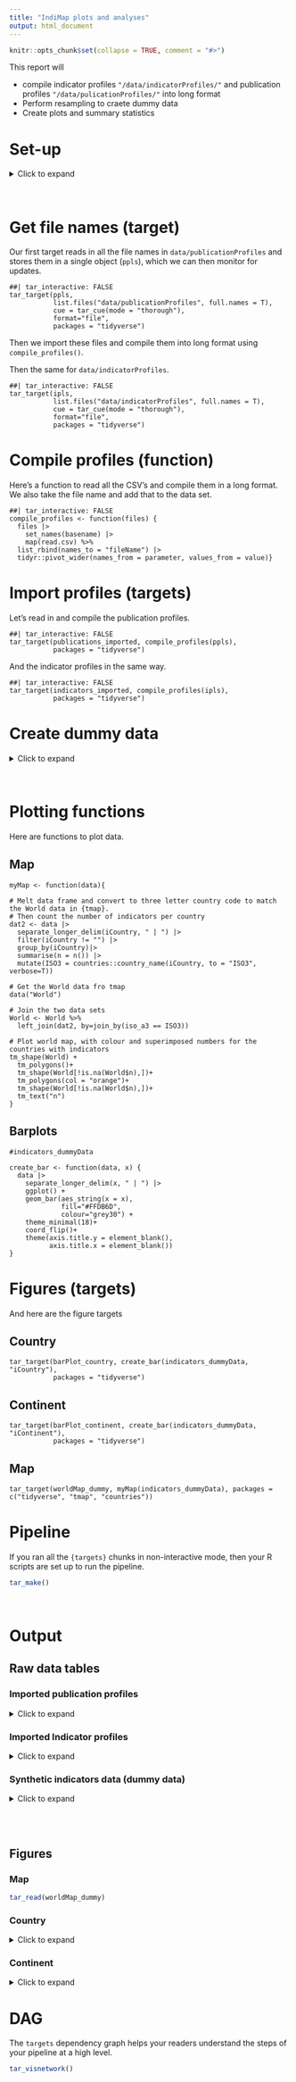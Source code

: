 ```yaml
---
title: "IndiMap plots and analyses"
output: html_document
---
```


```r
knitr::opts_chunk$set(collapse = TRUE, comment = "#>")
```

This report will

- compile indicator profiles `"/data/indicatorProfiles/"` and publication profiles `"/data/pulicationProfiles/"` into long format
- Perform resampling to craete dummy data
- Create plots and summary statistics


<!-- Target Markdown is a powerful R Markdown interface for reproducible analysis pipelines, and the chapter at https://books.ropensci.org/targets/markdown.html walks through it in detail. This R Markdown report the example from the chapter. Try it out in both interactive and non-interactive modes, either by running the code chunks in different ways or setting the `tar_interactive` chunk option. -->

# Set-up
<details><summary>Click to expand</summary>

Here are the required packages

```r
install.packages(c("tidyverse", "reactable", "tmap", "countries"))
```


```r
library(targets)
library(tidyverse)
library(tmap)
#library(DT)
library(reactable)
library(countries)
```


```targets
tar_option_set(packages = c("tidyverse", "dplyr", "purrr", "readr", "tidyr", "ggplot2", "tmap", "countries")) # I had to mention dplyr, purrr ect even though they are included in tidyverse.
options(tidyverse.quiet = TRUE)
```


```r
#Remove R scripts from previous non-interactive runs
tar_unscript()
#tar_destroy()
```
</details>

</br>



# Get file names (target)
Our first target reads in all the file names in `data/publicationProfiles` and stores them in a single object (`ppls`), which we can then monitor for updates.

```targets
##| tar_interactive: FALSE
tar_target(ppls, 
           list.files("data/publicationProfiles", full.names = T), 
           cue = tar_cue(mode = "thorough"), 
           format="file",
           packages = "tidyverse")
```

Then we import these files and compile them into long format using `compile_profiles()`.

Then the same for `data/indicatorProfiles`.

```targets
##| tar_interactive: FALSE
tar_target(ipls, 
           list.files("data/indicatorProfiles", full.names = T), 
           cue = tar_cue(mode = "thorough"), 
           format="file",
           packages = "tidyverse")
```

# Compile profiles (function)
Here's a function to read all the CSV's and compile them in a long format.
We also take the file name and add that to the data set.

```targets
##| tar_interactive: FALSE
compile_profiles <- function(files) {
  files |>
    set_names(basename) |>
    map(read.csv) %>%
  list_rbind(names_to = "fileName") |>
  tidyr::pivot_wider(names_from = parameter, values_from = value)}
```

# Import profiles (targets)
Let's read in and compile the publication profiles.

```targets
##| tar_interactive: FALSE
tar_target(publications_imported, compile_profiles(ppls),
           packages = "tidyverse")
```

And the indicator profiles in the same way.

```targets
##| tar_interactive: FALSE
tar_target(indicators_imported, compile_profiles(ipls),
           packages = "tidyverse")
```



# Create dummy data
<details><summary>Click to expand</summary>

Let's make a function to re-sample `import_indicators`  and populate a dummy data set which we can use to write generic code with.

First.
There are some columns that have multiple-choice fields separated with `|`.
For the publication profiles it's only pDirective, but this one is not so interesting, so I will ignore this for now.
In the indicator profiles we have:

<!-- ```{r mcFields, tar_simple=T} -->
<!-- mc <- c("iContinent", "iCountry", "iET", "dOrigin", "iBiome") -->
<!-- ``` -->

To scramble these we need a separate approach compared to just re-sampling rows.

Here is a function to take a vector (data frame column) of length x, 
make it longer based on a deliminator to become x+z, 
sample to length of x, 
and sample some again to combine and make multiple choice fields. 


```targets
scramble_ms <- function(x) {
  vector <- x |> 
    as.data.frame() |>
    separate_longer_delim(cols = x, delim=" | ") |>
    distinct()
  long <- sample(vector[,1], 150, replace = T)
  # add some double values
  secondvalue <- sample(long, 20) # in 20 places
  secondvalue <- secondvalue[secondvalue!= ""] # rm blanks
  rows <- sample(1:150, 20, replace = F) # pick random row(vector) positions
  long[rows] <-  paste(long[rows], secondvalue, sep= " | ") # paste second value 
  long <- str_replace(long, "^.[|].", "") # rm leading " | "
  return(long)
  }
```

Now we can use this function inside `mutate(across())`.

```targets
##| tar_interactive: FALSE
scramble <- function(data) {
  #These are the multiple choice (mc) columns
  mc <- c("iContinent", "iCountry", "iET", "dOrigin", "iBiome")
  # resample to get 150 rows
  data[sample(1:nrow(data), 150, replace = T),] |>
    # replace the mc columns
    mutate(across(any_of(mc),scramble_ms))
}

```

```targets
tar_target(indicators_dummyData, scramble(indicators_imported))
```

</details>
</br>

# Plotting functions
Here are functions to plot data.

## Map
```targets

myMap <- function(data){
  
# Melt data frame and convert to three letter country code to match the World data in {tmap}.
# Then count the number of indicators per country
dat2 <- data |>
  separate_longer_delim(iCountry, " | ") |>
  filter(iCountry != "") |>
  group_by(iCountry)|>
  summarise(n = n()) |>
  mutate(ISO3 = countries::country_name(iCountry, to = "ISO3", verbose=T))

# Get the World data fro tmap
data("World")

# Join the two data sets
World <- World %>%
  left_join(dat2, by=join_by(iso_a3 == ISO3))

# Plot world map, with colour and superimposed numbers for the countries with indicators
tm_shape(World) +
  tm_polygons()+
  tm_shape(World[!is.na(World$n),])+
  tm_polygons(col = "orange")+
  tm_shape(World[!is.na(World$n),])+
  tm_text("n")
}
```

## Barplots
```targets
#indicators_dummyData

create_bar <- function(data, x) {
  data |>
    separate_longer_delim(x, " | ") |>
    ggplot() +
    geom_bar(aes_string(x = x),
             fill="#FFDB6D",
             colour="grey30") +
    theme_minimal(18)+
    coord_flip()+
    theme(axis.title.y = element_blank(),
          axis.title.x = element_blank())
}
```

# Figures (targets)
And here are the figure targets

## Country
```targets
tar_target(barPlot_country, create_bar(indicators_dummyData, "iCountry"),
           packages = "tidyverse")
```


## Continent
```targets
tar_target(barPlot_continent, create_bar(indicators_dummyData, "iContinent"),
           packages = "tidyverse")
```


## Map
```targets
tar_target(worldMap_dummy, myMap(indicators_dummyData), packages = c("tidyverse", "tmap", "countries"))
```


# Pipeline

If you ran all the `{targets}` chunks in non-interactive mode, then your R scripts are set up to run the pipeline.

```r
tar_make()
```

</br>

# Output
<!-- You can retrieve results from the `_targets/` data store using `tar_read()` or `tar_load()`. -->

## Raw data tables

### Imported publication profiles
<details><summary>Click to expand</summary>

```r
reactable::reactable(tar_read(publications_imported),
          searchable = T,
          defaultPageSize=5,
          showPageSizeOptions=T,
          striped=T)
```

</details>

### Imported Indicator profiles

<details><summary>Click to expand</summary>

```r
reactable::reactable(tar_read(indicators_imported),
          searchable = T,
          defaultPageSize=5,
          showPageSizeOptions=T,
          striped=T)
```

</details>

### Synthetic indicators data (dummy data)

<details><summary>Click to expand</summary>

```r
reactable::reactable(tar_read(indicators_dummyData),
          searchable = T,
          defaultPageSize=5,
          showPageSizeOptions=T,
          striped=T)
```

</details>

</br>
</br>


## Figures

### Map
```r
tar_read(worldMap_dummy)
```


### Country
<details><summary>Click to expand</summary>
```r
tar_read(barPlot_country)
```
</details>

### Continent
<details><summary>Click to expand</summary>
```r
tar_read(barPlot_continent)
```
</details>



# DAG
The `targets` dependency graph helps your readers understand the steps of your pipeline at a high level.

```r
tar_visnetwork()
```


